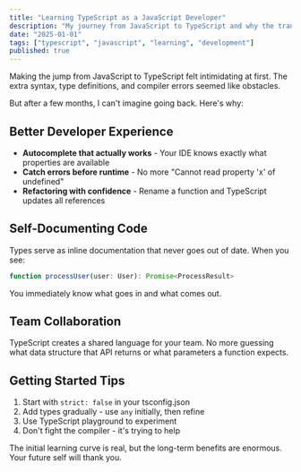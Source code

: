 ```yaml
---
title: "Learning TypeScript as a JavaScript Developer"
description: "My journey from JavaScript to TypeScript and why the transition was worth it"
date: "2025-01-01"
tags: ["typescript", "javascript", "learning", "development"]
published: true
---
```


Making the jump from JavaScript to TypeScript felt intimidating at first. The extra syntax, type definitions, and compiler errors seemed like obstacles.

But after a few months, I can't imagine going back. Here's why:

## Better Developer Experience
- **Autocomplete that actually works** - Your IDE knows exactly what properties are available
- **Catch errors before runtime** - No more "Cannot read property 'x' of undefined"
- **Refactoring with confidence** - Rename a function and TypeScript updates all references

## Self-Documenting Code
Types serve as inline documentation that never goes out of date. When you see:

```typescript
function processUser(user: User): Promise<ProcessResult>
```

You immediately know what goes in and what comes out.

## Team Collaboration
TypeScript creates a shared language for your team. No more guessing what data structure that API returns or what parameters a function expects.

## Getting Started Tips
1. Start with `strict: false` in your tsconfig.json
2. Add types gradually - use `any` initially, then refine
3. Use TypeScript playground to experiment
4. Don't fight the compiler - it's trying to help

The initial learning curve is real, but the long-term benefits are enormous. Your future self will thank you.
